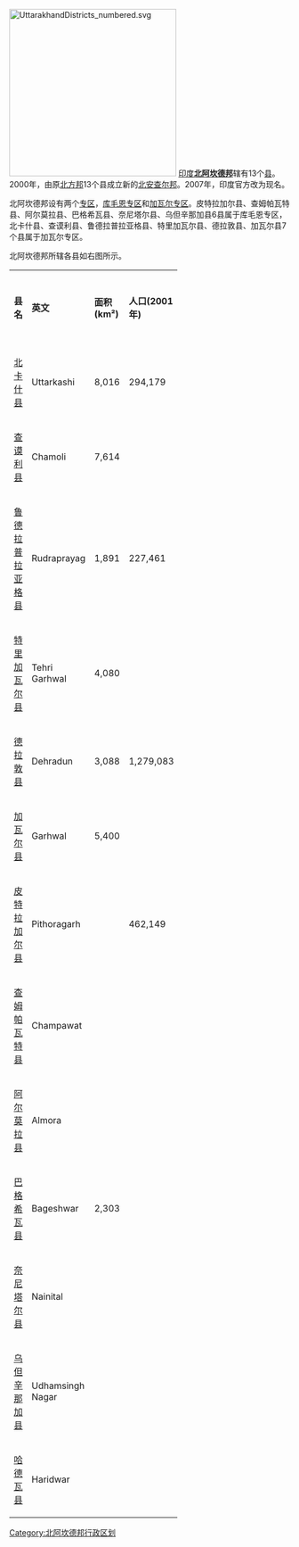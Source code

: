 [[File:UttarakhandDistricts_numbered.svg|300px]]
[[印度|印度]]'''[[北阿坎德邦|北阿坎德邦]]'''辖有13个[[县|县]]。2000年，由原[[北方邦|北方邦]]13个县成立新的[[北安查尔邦|北安查尔邦]]。2007年，印度官方改为现名。

北阿坎德邦设有两个[[专区|专区]]，[[库毛恩专区|库毛恩专区]]和[[加瓦尔专区|加瓦尔专区]]。皮特拉加尔县、查姆帕瓦特县、阿尔莫拉县、巴格希瓦县、奈尼塔尔县、乌但辛那加县6县属于库毛恩专区，北卡什县、查谟利县、鲁德拉普拉亚格县、特里加瓦尔县、德拉敦县、加瓦尔县7个县属于加瓦尔专区。

北阿坎德邦所辖各县如右图所示。

{| class="wikitable sortable" border=0 cellpadding=1 cellspacing=1 width=60% style="border:1px solid black"
|- bgcolor=#99ccff
| width="20%" | '''县名'''
| width="25%" | '''英文'''
| width="15%" | '''面积 (km²)'''
| width="15%" | '''人口(2001年)'''
| width="25%" | '''行政中心'''
|- bgcolor=#F4F9FF
| [[北卡什县|北卡什县]] ||   Uttarkashi || 8,016 || 294,179  || [[北卡什|北卡什]] 
|- bgcolor=#F4F9FF
| [[查谟利县|查谟利县]] || Chamoli || 7,614 ||   || [[查谟利|查谟利]]   
|- bgcolor=#F4F9FF
| [[鲁德拉普拉亚格县|鲁德拉普拉亚格县]]||  Rudraprayag  || 1,891 || 227,461  || [[鲁德拉普拉亚格|鲁德拉普拉亚格]]  
|- bgcolor=#F4F9FF
| [[特里加瓦尔县|特里加瓦尔县]] ||  Tehri Garhwal  || 4,080 ||   || [[特里加瓦尔|特里加瓦尔]]    
|- bgcolor=#F4F9FF
| [[德拉敦县|德拉敦县]] ||  Dehradun || 3,088 || 1,279,083 || [[德拉敦|德拉敦]] 
|- bgcolor=#F4F9FF
| [[加瓦尔县|加瓦尔县]] ||  Garhwal   || 5,400 ||   || [[加瓦尔|加瓦尔]] 
|- bgcolor=#F4F9FF
| [[皮特拉加尔县|皮特拉加尔县]] ||  Pithoragarh ||  || 462,149 || [[皮特拉加尔|皮特拉加尔]] 
|- bgcolor=#F4F9FF
| [[查姆帕瓦特县|查姆帕瓦特县]] ||  Champawat ||  ||   || [[查姆帕瓦特|查姆帕瓦特]] 
|- bgcolor=#F4F9FF
| [[阿尔莫拉县|阿尔莫拉县]] ||  Almora ||  ||   || [[阿尔莫拉|阿尔莫拉]] 
|- bgcolor=#F4F9FF
| [[巴格希瓦县|巴格希瓦县]]||  Bageshwar  || 2,303 ||   || [[巴格希瓦|巴格希瓦]] 
|- bgcolor=#F4F9FF
| [[奈尼塔尔县|奈尼塔尔县]] ||  Nainital ||  ||   || [[奈尼塔尔|奈尼塔尔]] 
|- bgcolor=#F4F9FF
| [[乌但辛那加县|乌但辛那加县]] ||  Udhamsingh Nagar ||  ||   || [[卢德拉普尔|卢德拉普尔]]
|- bgcolor=#F4F9FF
| [[哈德瓦县|哈德瓦县]] ||  Haridwar ||  ||   || [[哈德瓦|哈德瓦]] 
|}

{{印度地方行政区划}}

[[Category:北阿坎德邦行政区划|Category:北阿坎德邦行政区划]]